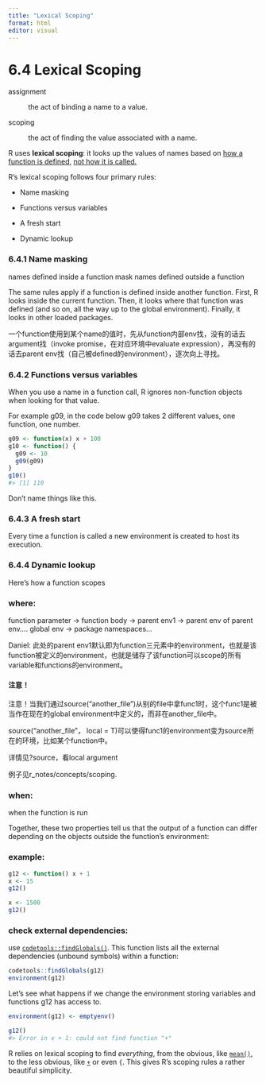 ```yaml
---
title: "Lexical Scoping"
format: html
editor: visual
---
```


# 6.4 Lexical Scoping

assignment

:   the act of binding a name to a value.

scoping

:   the act of finding the value associated with a name.

R uses **lexical scoping**: it looks up the values of names based on [how a function is defined]{.underline}, [not how it is called.]{.underline}

R's lexical scoping follows four primary rules:

-   Name masking

-   Functions versus variables

-   A fresh start

-   Dynamic lookup

### **6.4.1 Name masking**

names defined inside a function mask names defined outside a function

The same rules apply if a function is defined inside another function. First, R looks inside the current function. Then, it looks where that function was defined (and so on, all the way up to the global environment). Finally, it looks in other loaded packages.

一个function使用到某个name的值时，先从function内部env找，没有的话去argument找（invoke promise，在对应环境中evaluate expression），再没有的话去parent env找（自己被defined的environment），逐次向上寻找。

### **6.4.2 Functions versus variables**

When you use a name in a function call, R ignores non-function objects when looking for that value.

For example g09, in the code below g09 takes 2 different values, one function, one number.

```r
g09 <- function(x) x + 100
g10 <- function() {
  g09 <- 10
  g09(g09)
}
g10()
#> [1] 110
```

Don't name things like this.

### **6.4.3 A fresh start**

Every time a function is called a new environment is created to host its execution.

### **6.4.4 Dynamic lookup**

Here's how a function scopes

### **where:**

function parameter -\> function body -\> parent env1 -\> parent env of parent env.... global env -\> package namespaces...

Daniel: 此处的parent env1默认即为function三元素中的environment，也就是该function被定义的environment，也就是储存了该function可以scope的所有variable和functions的environment。

#### 注意！

注意！当我们通过source("another_file")从别的file中拿func1时，这个func1是被当作在现在的global environment中定义的，而非在another_file中。

source("another_file"， local = T)可以使得func1的environment变为source所在的环境，比如某个function中。

详情见?source，看local argument

例子见r_notes/concepts/scoping.

### **when:**

when the function is run

Together, these two properties tell us that the output of a function can differ depending on the objects outside the function's environment:

### example:

```r
g12 <- function() x + 1
x <- 15
g12()

x <- 1500
g12()


```

### check external dependencies:

use [`codetools::findGlobals()`](https://rdrr.io/pkg/codetools/man/findGlobals.html). This function lists all the external dependencies (unbound symbols) within a function:

```r
codetools::findGlobals(g12)
environment(g12)
```

Let's see what happens if we change the environment storing variables and functions g12 has access to.

```r
environment(g12) <- emptyenv()
```

```r
g12()
#> Error in x + 1: could not find function "+"
```

R relies on lexical scoping to find *everything*, from the obvious, like [`mean()`](https://rdrr.io/r/base/mean.html), to the less obvious, like [`+`](https://rdrr.io/r/base/Arithmetic.html) or even `{`. This gives R's scoping rules a rather beautiful simplicity.
